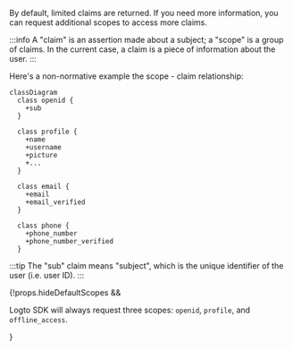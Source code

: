 By default, limited claims are returned. If you need more information, you can request additional scopes to access more claims.

:::info
A "claim" is an assertion made about a subject; a "scope" is a group of claims. In the current case, a claim is a piece of information about the user.
:::

Here's a non-normative example the scope - claim relationship:

```mermaid
classDiagram
  class openid {
    +sub
  }

  class profile {
    +name
    +username
    +picture
    +...
  }

  class email {
    +email
    +email_verified
  }

  class phone {
    +phone_number
    +phone_number_verified
  }
```

:::tip
The "sub" claim means "subject", which is the unique identifier of the user (i.e. user ID).
:::

{!props.hideDefaultScopes && <p>Logto SDK will always request three scopes: `openid`, `profile`, and `offline_access`.</p>}
